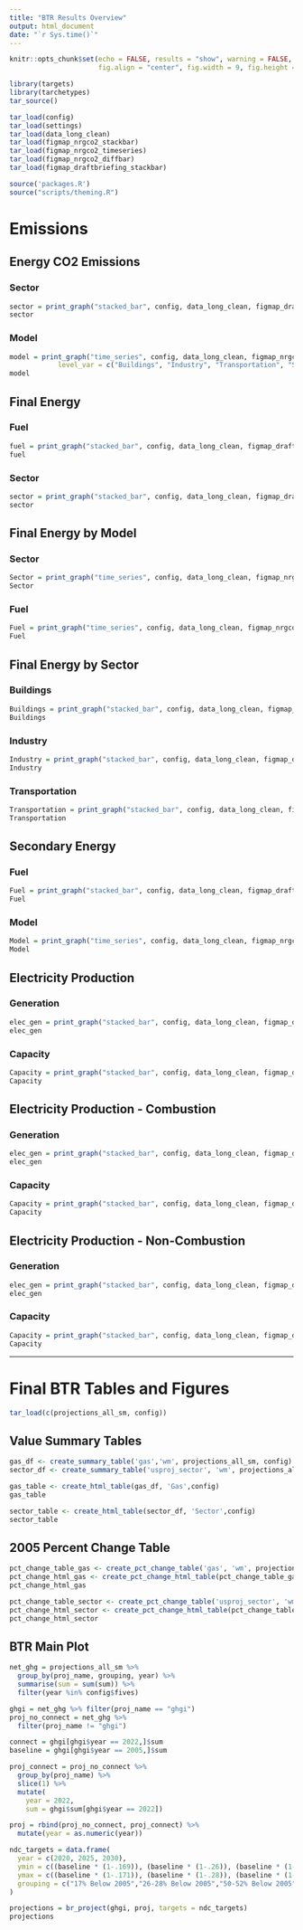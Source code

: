 ```yaml
---
title: "BTR Results Overview"
output: html_document
date: "`r Sys.time()`"
---
```


```r
knitr::opts_chunk$set(echo = FALSE, results = "show", warning = FALSE, message = FALSE, error = FALSE, 
                      fig.align = "center", fig.width = 9, fig.height = 5)
```


```r
library(targets)
library(tarchetypes)
tar_source()
```

```r
tar_load(config)
tar_load(settings)
tar_load(data_long_clean)
tar_load(figmap_nrgco2_stackbar)
tar_load(figmap_nrgco2_timeseries)
tar_load(figmap_nrgco2_diffbar)
tar_load(figmap_draftbriefing_stackbar)


```

```r
source('packages.R')
source("scripts/theming.R")
```

# Emissions

## Energy CO2 Emissions {.tabset}

### Sector

```r
sector = print_graph("stacked_bar", config, data_long_clean, figmap_draftbriefing_stackbar, 19, "United States", scenario_rename = TRUE)
sector
```

### Model

```r
model = print_graph("time_series", config, data_long_clean, figmap_nrgco2_timeseries, 9, "United States", scenario_rename = TRUE,
            level_var = c("Buildings", "Industry", "Transportation", "Supply", "Total Energy"))
model
```


## Final Energy {.tabset}

### Fuel
```r
fuel = print_graph("stacked_bar", config, data_long_clean, figmap_draftbriefing_stackbar, 14, "United States", scenario_rename = TRUE)
fuel
```

### Sector
```r
sector = print_graph("stacked_bar", config, data_long_clean, figmap_draftbriefing_stackbar, 17, "United States", scenario_rename = TRUE)
sector
```


## Final Energy by Model {.tabset}

### Sector
```r
Sector = print_graph("time_series", config, data_long_clean, figmap_nrgco2_timeseries, 2, "United States", scenario_rename = TRUE)
Sector
```

### Fuel
```r
Fuel = print_graph("time_series", config, data_long_clean, figmap_nrgco2_timeseries, 1, "United States", scenario_rename = TRUE)
Fuel
```


## Final Energy by Sector {.tabset}

### Buildings
```r
Buildings = print_graph("stacked_bar", config, data_long_clean, figmap_draftbriefing_stackbar, 8, "United States", scenario_rename = TRUE)
Buildings
```

### Industry
```r
Industry = print_graph("stacked_bar", config, data_long_clean, figmap_draftbriefing_stackbar, 9, "United States", scenario_rename = TRUE)
Industry
```

### Transportation
```r
Transportation = print_graph("stacked_bar", config, data_long_clean, figmap_draftbriefing_stackbar, 12, "United States", scenario_rename = TRUE)
Transportation
```

## Secondary Energy {.tabset}

### Fuel
```r
Fuel = print_graph("stacked_bar", config, data_long_clean, figmap_draftbriefing_stackbar, 15, "United States", scenario_rename = TRUE)
Fuel
```

### Model
```r
Model = print_graph("time_series", config, data_long_clean, figmap_nrgco2_timeseries, 8, "United States", scenario_rename = TRUE)
Model
```


## Electricity Production {.tabset}

### Generation
```r
elec_gen = print_graph("stacked_bar", config, data_long_clean, figmap_draftbriefing_stackbar, 13, "United States", scenario_rename = TRUE)
elec_gen
```


### Capacity
```r
Capacity = print_graph("stacked_bar", config, data_long_clean, figmap_draftbriefing_stackbar, 3, "United States", scenario_rename = TRUE)
Capacity
```



## Electricity Production - Combustion {.tabset}

### Generation
```r
elec_gen = print_graph("stacked_bar", config, data_long_clean, figmap_draftbriefing_stackbar, 6, "United States", scenario_rename = TRUE)
elec_gen
```


### Capacity
```r
Capacity = print_graph("stacked_bar", config, data_long_clean, figmap_draftbriefing_stackbar, 4, "United States", scenario_rename = TRUE)
Capacity
```



## Electricity Production - Non-Combustion {.tabset}

### Generation
```r
elec_gen = print_graph("stacked_bar", config, data_long_clean, figmap_draftbriefing_stackbar, 7, "United States", scenario_rename = TRUE)
elec_gen
```


### Capacity
```r
Capacity = print_graph("stacked_bar", config, data_long_clean, figmap_draftbriefing_stackbar, 5, "United States", scenario_rename = TRUE)
Capacity
```

---

# Final BTR Tables and Figures


```r

tar_load(c(projections_all_sm, config))


```

## Value Summary Tables

```r
gas_df <- create_summary_table('gas','wm', projections_all_sm, config)
sector_df <- create_summary_table('usproj_sector', 'wm', projections_all_sm, config)
```

```r
gas_table <- create_html_table(gas_df, 'Gas',config)
gas_table
```

```r
sector_table <- create_html_table(sector_df, 'Sector',config)
sector_table
```

## 2005 Percent Change Table

```r
pct_change_table_gas <- create_pct_change_table('gas', 'wm', projections_all_sm, config)
pct_change_html_gas <- create_pct_change_html_table(pct_change_table_gas, 'Gas', config)
pct_change_html_gas
```

```r
pct_change_table_sector <- create_pct_change_table('usproj_sector', 'wm', projections_all_sm, config)
pct_change_html_sector <- create_pct_change_html_table(pct_change_table_sector, 'Sector', config)
pct_change_html_sector
```

## BTR Main Plot

```r
net_ghg = projections_all_sm %>%
  group_by(proj_name, grouping, year) %>%
  summarise(sum = sum(sum)) %>%
  filter(year %in% config$fives)

ghgi = net_ghg %>% filter(proj_name == "ghgi")
proj_no_connect = net_ghg %>% 
  filter(proj_name != "ghgi")

connect = ghgi[ghgi$year == 2022,]$sum
baseline = ghgi[ghgi$year == 2005,]$sum

proj_connect = proj_no_connect %>% 
  group_by(proj_name) %>%
  slice(1) %>%
  mutate(
    year = 2022,
    sum = ghgi$sum[ghgi$year == 2022])

proj = rbind(proj_no_connect, proj_connect) %>%
  mutate(year = as.numeric(year))

ndc_targets = data.frame(
  year = c(2020, 2025, 2030),
  ymin = c((baseline * (1-.169)), (baseline * (1-.26)), (baseline * (1-.50))),
  ymax = c((baseline * (1-.171)), (baseline * (1-.28)), (baseline * (1-.52))),
  grouping = c("17% Below 2005","26-28% Below 2005","50-52% Below 2005")
)
```

```r
projections = br_project(ghgi, proj, targets = ndc_targets)
projections
```